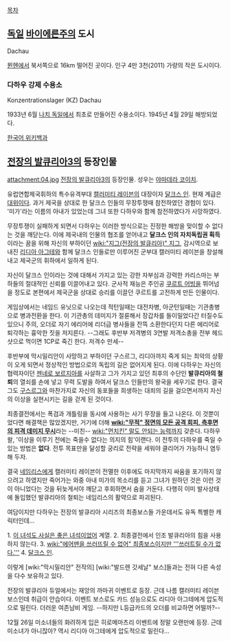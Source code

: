 
[[목차]]

== [[독일]] [[바이에른]]주의 도시 ==
Dachau

[[뮌헨]]에서 북서쪽으로 16km 떨어진 곳이다. 인구 4만 3천(2011) 가량의 작은 도시이다.

=== 다하우 강제 수용소 ===
Konzentrationslager (KZ) Dachau

1933년 6월 [[나치 독일]]에서 최초로 만들어진 수용소이다. 1945년 4월 29일 해방되었다. 

[http://ko.wikipedia.org/wiki/%EB%8B%A4%ED%95%98%EC%9A%B0_%EA%B0%95%EC%A0%9C_%EC%88%98%EC%9A%A9%EC%86%8C 한국어 위키백과]

== [[전장의 발큐리아3]]의 등장인물 ==
attachment:04.jpg
[[전장의 발큐리아3]]의 등장인물. 성우는 [[야마데라 코이치]].

유럽연합제국휘하의 특수유격부대 [[캘러미티 레이븐]]의 대장이자 [[달크스 인]]. 현재 계급은 [[대위]]이다. 과거 제국을 상대로 한 달크스 인들의 무장투쟁때 참전하였던 경험이 있다. '미가'라는 이름의 아내가 있었는데 그녀 또한 다하우와 함께 참전하였다가 사망하였다.

무장투쟁이 실패하게 되면서 다하우는 이러한 방식으로는 진정한 해방을 맞이할 수 없다는 것을 깨닫는다. 이에 제국내의 인물의 협조를 얻어내고 '''달크스 인의 자치독립권 획득'''이라는 꿈을 위해 자신의 부하이던 [[wiki:"지그(전장의 발큐리아)" 지그]], 감시역으로 보내진 [[리디아 아그테]]와 함께 달크스 인들로만 이루어진 군부대 캘러미티 레이븐을 창설해내고 제국군의 휘하에서 일하게 된다.

자신이 달크스 인이라는 것에 대해서 가지고 있는 강한 자부심과 강력한 카리스마는 부하들의 절대적인 신뢰를 이끌어내고 있다. 군사적 재능은 주인공 [[쿠르트 어빙]]을 뛰어넘을 정도로 본편에서 제국군을 상대로 승리를 이끌던 쿠르트를 고전하게 만든 인물이다.

게임상에서는 네임드 유닛으로 나오는데 적턴일때는 대전차병, 아군턴일때는 기관총병으로 병과전환을 한다. 이 기관총의 데미지가 절륜해서 장갑차를 들이밀었다간 터질수도 있으니 주의, 오더로 자기 에리어에 리더급 병사들을 잔뜩 소환한다던지 다른 에리어로 퇴각하는 흉악한 짓을 저지른다. --그래도 후반부 저격병의 3연발 저격소총을 전부 헤드샷으로 먹이면 1CP로 죽긴 한다. 저격수 만세--

후반부에 막시밀리안이 사망하고 부하이던 구스르그, 리디아까지 죽게 되는 최악의 상황이 오게 되면서 정상적인 방법으로의 독립의 길은 없어지게 된다. 이에 다하우는 자신의 협력자이던 [[젠네로 보르지아]]를 사살하고 그가 가지고 있던 최후의 수단인 '''발큐리아의 철퇴'''의 열쇠를 손에 넣고 무력 도발을 하여서 달크스 인들만의 왕국을 세우기로 한다. 결국 그도 [[구스르그]]와 마찬가지로 자신의 동포들을 희생하는 대죄의 길을 걸으면서까지 자신의 이상을 실현시키는 길을 걷게 된 것이다.

최종결전에서는 폭검과 개틀링을 동시에 사용하는 사기 무장을 들고 나온다. 이 것뿐이었다면 해결책은 많았겠지만, 거기에 더해 '''[[wiki:"무적" 정면의 모든 공격 회피, 측후면의 피격 데미지 무시]]'''라는 --미친-- [[wiki:"먼치킨" 말도 안되는 능력]]까지 갖춘다. 다하우 왈, '이상을 이루기 전에는 죽을수 없다는 의지의 힘'이랜다. 이 전투의 다하우를 죽일 수 있는 방법은 '''없다'''. 전투 목표만을 달성할 궁리로 전략을 세워야 클리어가 가능하니 염두해 두자.

결국 [[네임리스]]에게 캘러미티 레이븐이 전멸한 이후에도 마지막까지 싸움을 포기하지 않으려고 하였지만 죽어가는 와중 아내 미가의 목소리를 듣고 그녀가 원하던 것은 이런 것이 아니었다는 것을 뒤늦게서야 깨닫고 후회하면서 숨을 거둔다. 다행히 이미 발사상태에 돌입했던 발큐리아의 철퇴는 네임리스의 활약으로 파괴된다. 


여담이지만 다하우는 전장의 발큐리아 시리즈의 최종보스들 가운데서도 유독 특별한 캐릭터인데...

1. [[이 녀석도 사실은 좋은 녀석이었어]] 계열.
2. 최종결전에서 인조 발큐리아의 힘을 사용하지 않는다.
3. [[wiki:"에어맨을 쓰러뜨릴 수 없어" 최종보스이지만 '''쓰러트릴 수가 없다.''']]
4. [[달크스 인]].

이렇게 [wiki:"막시밀리안" 전작의] [wiki:"발드렌 갓세날" 보스]들과는 전혀 다른 속성을 다수 보유하고 있다.

전장의 발큐리아 듀얼에서는 재앙의 까마귀 이벤트로 등장. 근데 나름 캘러미티 레이븐 보스인데 취급이 안습이다. 이벤트 보스로도 카드 성능으로도 리디아 아그테에게 압도적으로 밀린다. 더러운 여존남비 게임.
--하지만 L등급카드의 오더를 비교하면 어떨까?--

12월 26일 미소녀들의 화려하게 입은 히로메마츠리 이벤트에 정말 오랜만에 등장. 근데 미소녀가 아니잖아? 역시 리디아 아그테에게 압도적으로 밀린다...

